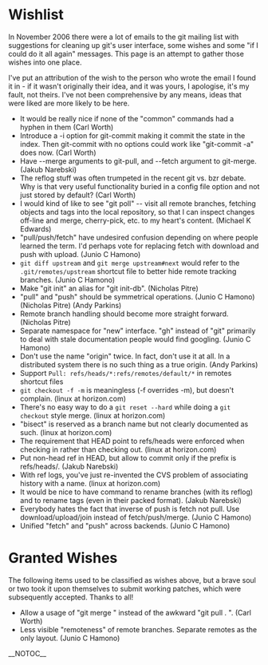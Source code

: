= Wishlist =

In November 2006 there were a lot of emails to the git mailing list with suggestions for cleaning up git's user interface, some wishes and some "if I could do it all again" messages.  This page is an attempt to gather those wishes into one place.

I've put an attribution of the wish to the person who wrote the email I found it in - if it wasn't originally their idea, and it was yours, I apologise, it's my fault, not theirs.  I've not been comprehensive by any means, ideas that were liked are more likely to be here.

* It would be really nice if none of the "common" commands had a hyphen in them (Carl Worth)
* Introduce a -i option for git-commit making it commit the state in the index. Then git-commit with no options could work like "git-commit -a" does now. (Carl Worth)
* Have --merge arguments to git-pull, and --fetch argument to git-merge. (Jakub Narebski)
* The reflog stuff was often trumpeted in the recent git vs. bzr debate. Why is that very useful functionality buried in a config file option and not just stored by default?  (Carl Worth)
* I would kind of like to see "git poll" -- visit all remote branches, fetching objects and tags into the local repository, so that I can inspect changes off-line and merge, cherry-pick, etc. to my heart's content. (Michael K Edwards)
* "pull/push/fetch" have undesired confusion depending on where people learned the term.  I'd perhaps vote for replacing fetch with download and push with upload. (Junio C Hamono)
* <code><nowiki>git diff upstream</nowiki></code> and <code><nowiki>git merge upstream#next</nowiki></code> would refer to the <code><nowiki>.git/remotes/upstream</nowiki></code> shortcut file to better hide remote tracking branches.  (Junio C Hamono)
* Make "git init" an alias for "git init-db". (Nicholas Pitre)
* "pull" and "push" should be symmetrical operations.  (Junio C Hamono) (Nicholas Pitre) (Andy Parkins)
* Remote branch handling should become more straight forward.  (Nicholas Pitre)
* Separate namespace for "new" interface.  "gh" instead of "git" primarily to deal with stale documentation people would find googling.  (Junio C Hamono)
* Don't use the name "origin" twice.  In fact, don't use it at all.  In a distributed system there is no such thing as a true origin.  (Andy Parkins)
* Support <code><nowiki>Pull: refs/heads/*:refs/remotes/default/*</nowiki></code> in remotes shortcut files
* <code><nowiki>git checkout -f -m</nowiki></code> is meaningless (-f overrides -m), but doesn't complain. (linux at horizon.com)
* There's no easy way to do a <code><nowiki>git reset --hard</nowiki></code> while doing a <code><nowiki>git checkout</nowiki></code> style merge. (linux at horizon.com)
* "bisect" is reserved as a branch name but not clearly documented as such. (linux at horizon.com)
* The requirement that HEAD point to refs/heads were enforced when checking in rather than checking out. (linux at horizon.com)
* Put non-head ref in HEAD, but allow to commit only if the prefix is refs/heads/. (Jakub Narebski)
* With ref logs, you've just re-invented the CVS problem of associating history with a name. (linux at horizon.com)
* It would be nice to have command to rename branches (with its reflog) and to rename tags (even in their packed format). (Jakub Narebski)
* Everybody hates the fact that inverse of push is fetch not pull. Use download/upload/join instead of fetch/push/merge.  (Junio C Hamono)
* Unified "fetch" and "push" across backends.  (Junio C Hamono)

= Granted Wishes =

The following items used to be classified as wishes above, but a brave soul or two took it upon themselves to submit working patches, which were subsequently accepted.  Thanks to all!

* Allow a usage of "git merge <branch>" instead of the awkward "git pull . <branch>". (Carl Worth)
* Less visible "remoteness" of remote branches.  Separate remotes as the only layout.  (Junio C Hamono)

__NOTOC__